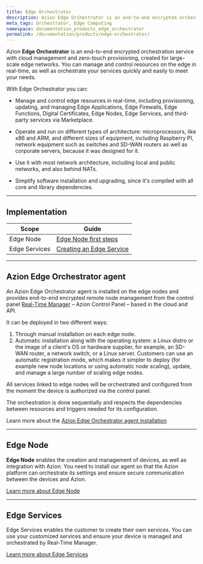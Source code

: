 ```yaml
---
title: Edge Orchestrator
description: Azion Edge Orchestrator is an end-to-end encrypted orchestration service with cloud management and zero-touch provisioning, created for large-scale Edge networks. Manage and control resources on the edge in real time and orchestrate your services quickly and easily to meet your needs.
meta_tags: Orchestrator, Edge Computing
namespace: documentation_products_edge_orchestrator
permalink: /documentation/products/edge-orchestrator/
---
```


Azion **Edge Orchestrator** is an end-to-end encrypted orchestration service with cloud management and zero-touch provisioning, created for large-scale edge networks. You can manage and control resources on the edge in real-time, as well as orchestrate your services quickly and easily to meet your needs.

With Edge Orchestrator you can:

- Manage and control edge resources in real-time, including provisioning, updating, and managing Edge Applications, Edge Firewalls, Edge Functions, Digital Certificates, Edge Nodes, Edge Services, and third-party services via Marketplace.

- Operate and run on different types of architecture: microprocessors, like x86 and ARM, and different sizes of equipment, including Raspberry PI, network equipment such as switches and SD-WAN routers as well as corporate servers, because it was designed for it.

- Use it with most network architecture, including local and public networks, and also behind NATs.

- Simplify software installation and upgrading, since it's compiled with all core and library dependencies.

---

## Implementation

| Scope | Guide |
| - | - | 
| Edge Node | [Edge Node first steps](/en/documentation/products/guides/edge-node-first-steps/) |
| Edge Services| [Creating an Edge Service](/en/documentation/products/guides/edge-services-first-steps/) |

---

## Azion Edge Orchestrator agent

An Azion Edge Orchestrator agent is installed on the edge nodes and provides end-to-end encrypted remote node management from the control panel [Real-Time Manager](https://manager.azion.com/) – Azion Control Panel – based in the cloud and API. 

It can be deployed in two different ways:

1. Through manual installation on each edge node.
2. Automatic installation along with the operating system: a Linux distro or the image of a client's OS or hardware supplier, for example, an SD-WAN router, a network switch, or a Linux server. Customers can use an automatic registration mode, which makes it simpler to deploy (for example new node locations or using automatic node scaling), update, and manage a large number of scaling edge nodes.

All services linked to edge nodes will be orchestrated and configured from the moment the device is authorized via the control panel.

The orchestration is done sequentially and respects the dependencies between resources and triggers needed for its configuration.

Learn more about the [Azion Edge Orchestrator agent installation](/en/documentation/products/guides/edge-node-first-steps/#installing)

---

## Edge Node

**Edge Node** enables the creation and management of devices, as well as integration with Azion. You need to install our agent so that the Azion platform can orchestrate its settings and ensure secure communication between the devices and Azion.

[Learn more about Edge Node](/en/documentation/products/edge-orchestrator/edge-node/)

---

## Edge Services

Edge Services enables the customer to create their own services. You can use your customized services and ensure your device is managed and orchestrated by Real-Time Manager.

[Learn more about Edge Services](/en/documentation/products/edge-orchestrator/edge-services/)

